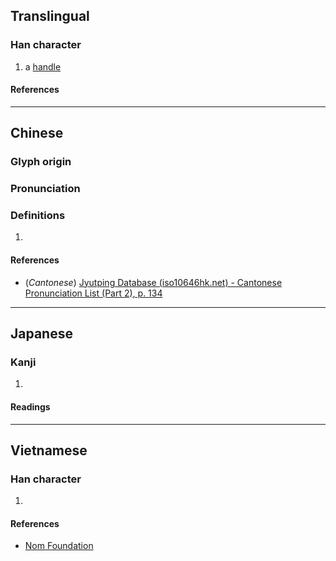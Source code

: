 {{character info/new}}
==Translingual==

===Han character===
{{Han char|rn=75|rad=木|as=21|sn=25|four=|canj=DMBB,XDMBB|ids=⿰木霸}}

# a [[handle]]

====References====
{{Han ref|kx=0564.170|dkj=15971|dj=0953.210|hdz=21326.060|uh=6B1B}}

----

==Chinese==
{{zh-forms}}

===Glyph origin===
{{Han etym}}

===Pronunciation===
{{zh-pron
|m=bà
|c=baa3
|mc=y
|oc=y
|ma=
|cat=n
}}

===Definitions===
{{zh-hanzi}}

# {{rfdef|zh}}

====References====
* (''Cantonese'') [http://www.iso10646hk.net/jp/document/download.jsp Jyutping Database (iso10646hk.net) - Cantonese Pronunciation List (Part 2), p. 134]

----

==Japanese==

===Kanji===
{{ja-kanji|grade=|rs=木21}}

# {{rfdef|ja|sort=木21}}

====Readings====
{{ja-readings
|on=は, へ
|kun=つか
}}

----

==Vietnamese==

===Han character===
{{vi-readings|rs=木21|reading=[[bá]], [[bả]]}}

# {{rfdef|vi|sort=木21}}

====References====
* [http://nomfoundation.org/common/nom_details.php?codepoint=6b1b Nom Foundation]